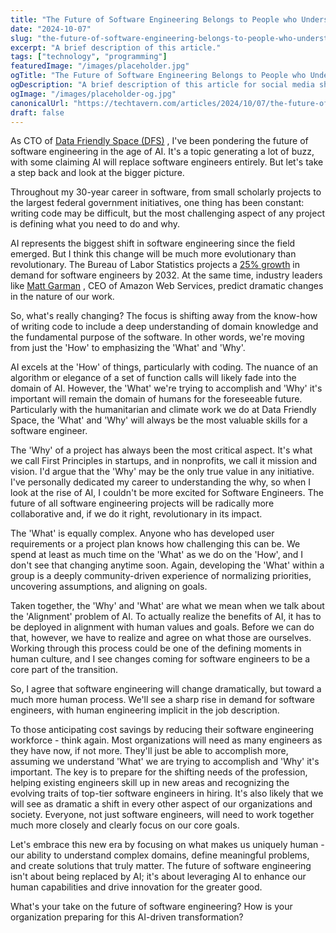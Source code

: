 ```yaml
---
title: "The Future of Software Engineering Belongs to People who Understand Why"
date: "2024-10-07"
slug: "the-future-of-software-engineering-belongs-to-people-who-understand-why"
excerpt: "A brief description of this article."
tags: ["technology", "programming"]
featuredImage: "/images/placeholder.jpg"
ogTitle: "The Future of Software Engineering Belongs to People who Understand Why"
ogDescription: "A brief description of this article for social media sharing."
ogImage: "/images/placeholder-og.jpg"
canonicalUrl: "https://techtavern.com/articles/2024/10/07/the-future-of-software-engineering-belongs-to-people-who-understand-why/"
draft: false
---
```

As CTO of [Data Friendly Space (DFS)](https://www.linkedin.com/company/data-friendly-space/) , I've been pondering the future of software engineering in the age of AI. It's a topic generating a lot of buzz, with some claiming AI will replace software engineers entirely. But let's take a step back and look at the bigger picture.

Throughout my 30-year career in software, from small scholarly projects to the largest federal government initiatives, one thing has been constant: writing code may be difficult, but the most challenging aspect of any project is defining what you need to do and why.

AI represents the biggest shift in software engineering since the field emerged. But I think this change will be much more evolutionary than revolutionary. The Bureau of Labor Statistics projects a [25% growth](https://www.bls.gov/ooh/computer-and-information-technology/software-developers.htm#tab-6) in demand for software engineers by 2032\. At the same time, industry leaders like [Matt Garman](https://www.linkedin.com/in/mattgarman/) , CEO of Amazon Web Services, predict dramatic changes in the nature of our work.

So, what's really changing? The focus is shifting away from the know-how of writing code to include a deep understanding of domain knowledge and the fundamental purpose of the software. In other words, we're moving from just the 'How' to emphasizing the 'What' and 'Why'.

AI excels at the 'How' of things, particularly with coding. The nuance of an algorithm or elegance of a set of function calls will likely fade into the domain of AI. However, the 'What' we're trying to accomplish and 'Why' it's important will remain the domain of humans for the foreseeable future. Particularly with the humanitarian and climate work we do at Data Friendly Space, the 'What' and 'Why' will always be the most valuable skills for a software engineer.

The 'Why' of a project has always been the most critical aspect. It's what we call First Principles in startups, and in nonprofits, we call it mission and vision. I'd argue that the 'Why' may be the only true value in any initiative. I've personally dedicated my career to understanding the why, so when I look at the rise of AI, I couldn't be more excited for Software Engineers. The future of all software engineering projects will be radically more collaborative and, if we do it right, revolutionary in its impact.

The 'What' is equally complex. Anyone who has developed user requirements or a project plan knows how challenging this can be. We spend at least as much time on the 'What' as we do on the 'How', and I don't see that changing anytime soon. Again, developing the 'What' within a group is a deeply community-driven experience of normalizing priorities, uncovering assumptions, and aligning on goals.

Taken together, the 'Why' and 'What' are what we mean when we talk about the 'Alignment' problem of AI. To actually realize the benefits of AI, it has to be deployed in alignment with human values and goals. Before we can do that, however, we have to realize and agree on what those are ourselves. Working through this process could be one of the defining moments in human culture, and I see changes coming for software engineers to be a core part of the transition.

So, I agree that software engineering will change dramatically, but toward a much more human process. We'll see a sharp rise in demand for software engineers, with human engineering implicit in the job description.

To those anticipating cost savings by reducing their software engineering workforce \- think again. Most organizations will need as many engineers as they have now, if not more. They'll just be able to accomplish more, assuming we understand 'What' we are trying to accomplish and 'Why' it's important. The key is to prepare for the shifting needs of the profession, helping existing engineers skill up in new areas and recognizing the evolving traits of top-tier software engineers in hiring. It's also likely that we will see as dramatic a shift in every other aspect of our organizations and society. Everyone, not just software engineers, will need to work together much more closely and clearly focus on our core goals.

Let's embrace this new era by focusing on what makes us uniquely human \- our ability to understand complex domains, define meaningful problems, and create solutions that truly matter. The future of software engineering isn't about being replaced by AI; it's about leveraging AI to enhance our human capabilities and drive innovation for the greater good.

What's your take on the future of software engineering? How is your organization preparing for this AI-driven transformation?


